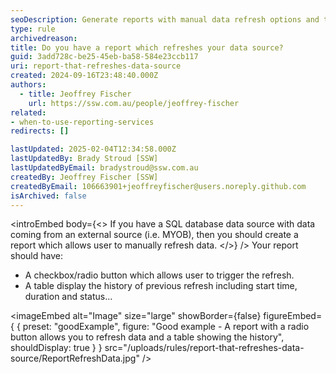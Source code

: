 ```yaml
---
seoDescription: Generate reports with manual data refresh options and track refresh history efficiently.
type: rule
archivedreason:
title: Do you have a report which refreshes your data source?
guid: 3add728c-be25-45eb-ba58-584e23ccb117
uri: report-that-refreshes-data-source
created: 2024-09-16T23:48:40.000Z
authors:
  - title: Jeoffrey Fischer
    url: https://ssw.com.au/people/jeoffrey-fischer
related:
- when-to-use-reporting-services
redirects: []

lastUpdated: 2025-02-04T12:34:58.000Z
lastUpdatedBy: Brady Stroud [SSW]
lastUpdatedByEmail: bradystroud@ssw.com.au
createdBy: Jeoffrey Fischer [SSW]
createdByEmail: 106663901+jeoffreyfischer@users.noreply.github.com
isArchived: false
---
```


<introEmbed
  body={<>
If you have a SQL database data source with data coming from an external source (i.e. MYOB), then you should create a report which allows user to manually refresh data.
  </>}
/>
Your report should have:

* A checkbox/radio button which allows user to trigger the refresh.
* A table display the history of previous refresh including start time, duration and status...

<imageEmbed
  alt="Image"
  size="large"
  showBorder={false}
  figureEmbed={ {
    preset: "goodExample",
    figure: "Good example - A report with a radio button allows you to refresh data and a table showing the history",
    shouldDisplay: true
  } }
  src="/uploads/rules/report-that-refreshes-data-source/ReportRefreshData.jpg"
/>
